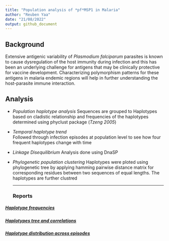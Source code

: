 ```yaml
---
title: "Population analysis of *pf*MSP1 in Malaria"
author: "Reuben Yaa"
date: "21/08/2022"
output: github_document
---
```

## Background
  
Extensive antigenic variability of *Plasmodium falciparum* parasites is known to cause dysregulation of the host immunity during infection and this has been an underlying challenge for antigens that may be clinically protective for vaccine development.  Characterizing polymorphism patterns for these antigens in malaria endemic regions will help in further understanding the host-parasite immune interaction. 

## Analysis
- *Population haplotype analysis*
Sequences are grouped to Haplotypes based on cladistic relationship and frequencies of the haplotypes determined using phyclust package (*Tzeng 2005*)

- *Temporal haplotype trend*  
Followed through infection episodes at population level to see how four frequent haplotypes change with time

- *Linkage Disequilibrium*
Analysis done using DnaSP

- *Phylogenetic population clustering* 
  Haplotypes were ploted using phylogenetic tree by applying hamming pairwise distance matrix for corresponding residues between two sequences of equal lengths. The haplotypes are further clustred 
<hr>
### Reports

##### [Haplotype frequencies](https://mangiruben.github.io/pfMSP1-Malaria/code/haplo_freq)
##### [Haplotypes tree and correlations](https://mangiruben.github.io/pfMSP1-Malaria/code/haplo_tree_cor)
#####  [Haplotype distribution across episodes](https://mangiruben.github.io/pfMSP1-Malaria/code/hap_distribution)

